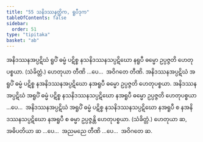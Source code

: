 ```yaml
---
title: "55 သနိဒဿနတ္တိက, ရူပီဒုက"
tableOfContents: false
sidebar:
  order: 51
type: "tipitaka"
basket: "ab"
---
```



<DynamicBreadcrumb />

<Division number="98">

<Paragraph number="241">
အနိဒဿနအပ္ပဋိဃံ ရူပိံ ဓမ္မံ ပဋိစ္စ နသနိဒဿနသပ္ပဋိဃော နရူပီ ဓမ္မော ဥပ္ပဇ္ဇတိ ဟေတုပစ္စယာ. (သံခိတ္တံ.) ဟေတုယာ တီဏိ …ပေ…  အဝိဂတေ တီဏိ.
</Paragraph>

<Paragraph number="242">
အနိဒဿနအပ္ပဋိဃံ အရူပိံ ဓမ္မံ ပဋိစ္စ နအနိဒဿနအပ္ပဋိဃော နအရူပီ ဓမ္မော ဥပ္ပဇ္ဇတိ ဟေတုပစ္စယာ. အနိဒဿနအပ္ပဋိဃံ အရူပိံ ဓမ္မံ ပဋိစ္စ နသနိဒဿနသပ္ပဋိဃော နအရူပီ ဓမ္မော ဥပ္ပဇ္ဇတိ ဟေတုပစ္စယာ …ပေ…  အနိဒဿနအပ္ပဋိဃံ အရူပိံ ဓမ္မံ ပဋိစ္စ နသနိဒဿနသပ္ပဋိဃော နအရူပီ စ နအနိဒဿနသပ္ပဋိဃော နအရူပီ စ ဓမ္မာ ဥပ္ပဇ္ဇန္တိ ဟေတုပစ္စယာ. (သံခိတ္တံ.) ဟေတုယာ ဆ, အဓိပတိယာ ဆ …ပေ…  အညမညေ တီဏိ …ပေ…  အဝိဂတေ ဆ.
</Paragraph>
</Division>